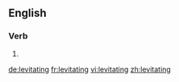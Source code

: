 ==English==

===Verb===
{{head|en|present participle}}

# {{present participle of|levitate|lang=en}}

[[de:levitating]]
[[fr:levitating]]
[[vi:levitating]]
[[zh:levitating]]